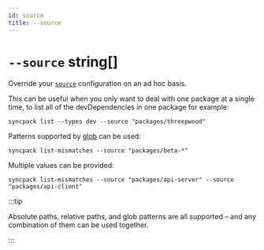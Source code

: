 ```yaml
---
id: source
title: --source
---
```



# `--source` string[]

<Pills optional />

Override your [`source`](../config/source.mdx) configuration on an ad hoc basis.

This can be useful when you only want to deal with one package at a single time, to list all of the
devDependencies in one package for example:

```
syncpack list --types dev --source "packages/threepwood"
```

Patterns supported by [glob](https://github.com/isaacs/node-glob) can be used:

```
syncpack list-mismatches --source "packages/beta-*"
```

Multiple values can be provided:

```
syncpack list-mismatches --source "packages/api-server" --source "packages/api-client"
```

:::tip

Absolute paths, relative paths, and glob patterns are all supported – and any combination of them
can be used together.

:::
